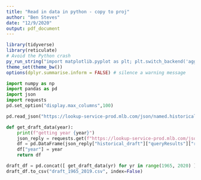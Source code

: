 ```yaml
---
title: "Read in data in python - copy to proj"
author: "Ben Steves"
date: "12/9/2020"
output: pdf_document
---
```



```r
library(tidyverse)
library(reticulate)
# Avoid the Python crash
py_run_string("import matplotlib.pyplot as plt; plt.switch_backend('agg')")
theme_set(theme_bw())
options(dplyr.summarise.inform = FALSE) # silence a warning message
```

```python
import numpy as np
import pandas as pd
import json
import requests
pd.set_option("display.max_columns",100)
```

```python
pd.read_json("https://lookup-service-prod.mlb.com/json/named.historical_draft.bam?season=1965") # this doesn't work, shame
```

```python
def get_draft_data(year):
    print(f"getting year {year}")
    json_reply = requests.get(f"https://lookup-service-prod.mlb.com/json/named.historical_draft.bam?season={year}").json()
    df = pd.DataFrame(json_reply["historical_draft"]["queryResults"]["row"])
    df["year"] = year
    return df
```

```python
draft_df = pd.concat([ get_draft_data(yr) for yr in range(1965, 2020) ])
draft_df.to_csv("draft_1965_2019.csv", index=False)
```


